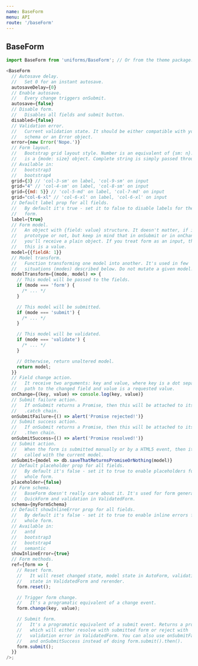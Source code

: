 ```yaml
---
name: BaseForm
menu: API
route: '/baseForm'
---
```


## BaseForm

```js
import BaseForm from 'uniforms/BaseForm'; // Or from the theme package.

<BaseForm
  // Autosave delay.
  //   Set 0 for an instant autosave.
  autosaveDelay={0}
  // Enable autosave.
  //   Every change triggers onSubmit.
  autosave={false}
  // Disable form.
  //   Disables all fields and submit button.
  disabled={false}
  // Validation error.
  //   Current validation state. It should be either compatible with your
  //   schema or an Error object.
  error={new Error('Nope.')}
  // Form layout.
  //   Bootstrap grid layout style. Number is an equivalent of {sm: n}. Object
  //   is a {mode: size} object. Complete string is simply passed through.
  // Available in:
  //   bootstrap3
  //   bootstrap4
  grid={3} // 'col-3-sm' on label, 'col-9-sm' on input
  grid="4" // 'col-4-sm' on label, 'col-8-sm' on input
  grid={{md: 5}} // 'col-5-md' on label, 'col-7-md' on input
  grid="col-6-xl" // 'col-6-xl' on label, 'col-6-xl' on input
  // Default label prop for all fields.
  //   By default it's true - set it to false to disable labels for the whole
  //   form.
  label={true}
  // Form model.
  //   An object with {field: value} structure. It doesn't matter, if it has a
  //   prototype or not, but keep in mind that in onSubmit or in onChangeModel
  //   you'll receive a plain object. If you treat form as an input, then
  //   this is a value.
  model={{fieldA: 1}}
  // Model transform.
  //   Function transforming one model into another. It's used in few
  //   situations (modes) described below. Do not mutate a given model!
  modelTransform={(mode, model) => {
    // This model will be passed to the fields.
    if (mode === 'form') {
      /* ... */
    }

    // This model will be submitted.
    if (mode === 'submit') {
      /* ... */
    }

    // This model will be validated.
    if (mode === 'validate') {
      /* ... */
    }

    // Otherwise, return unaltered model.
    return model;
  }}
  // Field change action.
  //   It receive two arguments: key and value, where key is a dot separated
  //   path to the changed field and value is a requested value.
  onChange={(key, value) => console.log(key, value)}
  // Submit failure action.
  //   If onSubmit returns a Promise, then this will be attached to its
  //   .catch chain.
  onSubmitFailure={() => alert('Promise rejected!')}
  // Submit success action.
  //   If onSubmit returns a Promise, then this will be attached to its
  //   .then chain.
  onSubmitSuccess={() => alert('Promise resolved!')}
  // Submit action.
  //   When the form is submitted manually or by a HTML5 event, then it's
  //   called with the current model.
  onSubmit={model => db.saveThatReturnsPromiseOrNothing(model)}
  // Default placeholder prop for all fields.
  //   By default it's false - set it to true to enable placeholders for the
  //   whole form.
  placeholder={false}
  // Form schema.
  //   BaseForm doesn't really care about it. It's used for form generation in
  //   QuickForm and validation in ValidatedForm.
  schema={myFormSchema}
  // Default showInlineError prop for all fields.
  //   By default it's false - set it to true to enable inline errors for the
  //   whole form.
  // Available in:
  //   antd
  //   bootstrap3
  //   bootstrap4
  //   semantic
  showInlineError={true}
  // Form methods.
  ref={form => {
    // Reset form.
    //   It will reset changed state, model state in AutoForm, validation
    //   state in ValidatedForm and rerender.
    form.reset();

    // Trigger form change.
    //   It's a programatic equivalent of a change event.
    form.change(key, value);

    // Submit form.
    //   It's a programatic equivalent of a submit event. Returns a promise,
    //   which will either resolve with submitted form or reject with
    //   validation error in ValidatedForm. You can also use onSubmitFailure
    //   and onSubmitSuccess instead of doing form.submit().then().
    form.submit();
  }}
/>;
```
